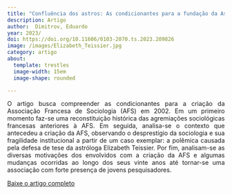 ```yaml
---
title: "Confluência dos astros: As condicionantes para a fundação da Associação Francesa de Sociologia"
description: Artigo
author:  Dimitrov, Eduardo
year: 2023/
doi: https://doi.org/10.11606/0103-2070.ts.2023.209826 
image: /images/Elizabeth_Teissier.jpg
category: artigo
about:
  template: trestles
  image-width: 15em
  image-shape: rounded

---
```

<P align="justify"> O artigo busca compreender as condicionantes para a criação da Associação Francesa de Sociologia (AFS) em 2002. Em um primeiro momento faz-se uma reconstituição histórica das agremiações sociológicas francesas anteriores à AFS. Em seguida, analisa-se o contexto que antecedeu a criação da AFS, observando o desprestígio da sociologia e sua fragilidade institucional a partir de um caso exemplar: a polêmica causada pela defesa de tese da astróloga Elizabeth Teissier. Por fim, analisam-se as diversas motivações dos envolvidos com a criação da AFS e algumas mudanças ocorridas ao longo dos seus vinte anos até tornar-se uma associação com forte presença de jovens pesquisadores.</p>

[Baixe o artigo completo](https://www.scielo.br/j/ts/a/VHLKskdQFbnMXGCkY9cSfvx/abstract/?lang=pt)
